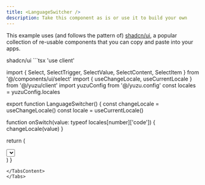 ```yaml
---
title: <LanguageSwitcher />
description: Take this component as is or use it to build your own
---
```


This example uses (and follows the pattern of) [shadcn/ui](https://ui.shadcn.com/), a popular collection of re-usable components that you can copy and paste into your apps. 

<Tabs defaultValue="shadcn-ui" className="mt-8">
<TabsList>
  <TabsTrigger value="shadcn-ui">shadcn/ui</TabsTrigger>
</TabsList>
<TabsContent value="shadcn-ui">
```tsx
'use client'

import {
  Select,
  SelectTrigger,
  SelectValue,
  SelectContent,
  SelectItem
} from '@/components/ui/select'
import { useChangeLocale, useCurrentLocale } from '@/yuzu/client'
import yuzuConfig from '@/yuzu.config'
const locales = yuzuConfig.locales

export function LanguageSwitcher() {
  const changeLocale = useChangeLocale()
  const locale = useCurrentLocale()

  function onSwitch(value: typeof locales[number]['code']) {
    changeLocale(value)
  }

  return (
    <div className="fixed bottom-4 right-4 z-50">
      <Select onValueChange={onSwitch} defaultValue={locale}>
        <SelectTrigger className="bg-background shadow-xl gap-2">
          <svg className="w-4 h-4 flex-none" xmlns="http://www.w3.org/2000/svg"
               width="24" height="24" viewBox="0 0 24 24" fill="none" stroke="currentColor"
               strokeWidth="2" strokeLinecap="round" strokeLinejoin="round">
            <circle cx="12" cy="12" r="10" />
            <line x1="2" x2="22" y1="12" y2="12" />
            <path d="M12 2a15.3 15.3 0 0 1 4 10 15.3 15.3 0 0 1-4
                     10 15.3 15.3 0 0 1-4-10 15.3 15.3 0 0 1 4-10z" />
          </svg>
          <SelectValue placeholder="Select a language" />
        </SelectTrigger>
        <SelectContent>
          {locales.map((locale) => (
            <SelectItem key={locale.code} value={locale.code}>{locale.name}</SelectItem>
          ))}
        </SelectContent>
      </Select>
    </div>
  )
}
```
</TabsContent>
</Tabs>





